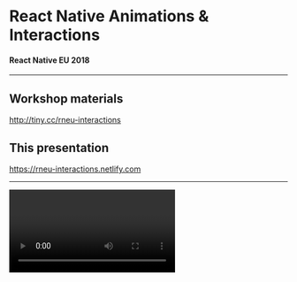 
# React Native Animations & Interactions

#### React Native EU 2018

---

## Workshop materials

http://tiny.cc/rneu-interactions

## This presentation

https://rneu-interactions.netlify.com

---

<Video  url="https://uimovement.com/media/resource_image/image_6220.gif.mp4"  />

###### Source: [Fast Food Order](https://uimovement.com/ui/6220/fast-food-order/)

---

<Video url="https://uimovement.com/media/resource_image/image_6114.gif.mp4" />

###### Source: [Thanos Effect](https://uimovement.com/ui/6114/read-all-thanos-effect/)

---

<Video url="https://uimovement.com/media/resource_image/image_6048.gif.mp4" />

###### Source: [Books](https://uimovement.com/ui/6048/books/)

---

<Video url="https://uimovement.com/media/resource_image/image_5929.gif.mp4" />

###### Source: [Juice Fruit](https://uimovement.com/ui/5929/juice-fruit/)

---

<Video url="https://uimovement.com/media/resource_image/image_6133.gif.mp4" />

###### Source: [Calendar pinch zoom](https://uimovement.com/ui/6133/calendar-pinch-zoom/)

---

<Video url="https://uimovement.com/media/resource_image/image_6168.gif.mp4" />

###### Source: [Finance App](https://uimovement.com/ui/6168/finance-app/)

---

<Video url="https://media.giphy.com/media/CtLMCCLylm3o4/giphy.mp4" />

## wat

---

## Animations are great

##### (when used right)

---

## Good animations

- Meaningful
- Physically realistic
- Hard to implement

---

### Built-in Animation APIs

[Animated](https://facebook.github.io/react-native/docs/animations#animated-api)

[LayoutAnimation](https://facebook.github.io/react-native/docs/animations#layoutanimation-api)

---

<CodeSurfer
code={require("!raw-loader!./presentation/snippets/animated.js")}
theme={prismTheme}
title="Animated"
lang="javascript"
notes=""
showNumbers
steps={[
{ tokens: {2: [8, 13]}, notes: "It's built into React Native" },
{ lines: [6], notes: "We create an animated value container " },
{ range: [21, 24], notes: "We can transform that value to another value" },
{ lines: [27, 31], notes: "We can bind the value to a view's styles" },
{ lines: [14], notes: "But we must manually start the animation" }
]}
/>

---

### Built-in Interaction APIs

[Gesture Responder System](https://facebook.github.io/react-native/docs/gesture-responder-system)

[PanResponder](https://facebook.github.io/react-native/docs/panresponder)

---

<CodeSurfer
code={require("!raw-loader!./presentation/snippets/panresponder.js")}
theme={prismTheme}
title="PanResponder"
lang="javascript"
notes=""
showNumbers
steps={[
{ tokens: {2: [6, 11]}, notes: "It's built into React Native" },
{ range: [9, 14], notes: "We can respond to gesture lifecycle events" },
{ lines: [25], notes: "PanResponder is just a utility to generate gesture props, which we attach to a view"},
{ lines: [6, 13], notes: "And bind the gesture state to an Animated value" },
{ lines: [17, 18, 19, 20, 21, 24], notes: "The Animated value can then drive visual changes" },
]}
/>

---

## Animated & PanResponder basics

[FormidableLabs/react-native-animation-workshop](https://github.com/FormidableLabs/react-native-animation-workshop)

---

# "Advanced"

---

## Today's program

- Animated ➡️ Reanimated
- PanResponder ➡️ GestureHandler
- React Navigation Transitioners

---

## Reanimated

- `Animated` implemented completely from scratch
- Fully declarative (no more `.start()`!)
- Runs on the native UI thread (no more `useNativeDriver`)
- Built into Expo\*

---

## Reanimated Confetti

Insert URL here

---

## React Native Gesture Handler

- Declarative components (e.g. `PanGestureHandler`, `PinchGestureHandler`)
- Can be nested and composed!
- Also built into Expo
- Stable, version 1.0 this summer

---

<CodeSurfer
code={require("!raw-loader!./presentation/snippets/gesturehandler.js")}
theme={prismTheme}
title="Gesture Handler"
lang="javascript"
notes=""
showNumbers
steps={[
{ range: [1, 4], notes: "A separate library (with native dependencies)" },
{ lines: [13, 20], notes: "Provides different gesture handler primitives" },
{ lines: [10, 11, 15, 22], notes: "We can ensure that gestures don't conflict with each other"},
{ lines: [16, 17], notes: "We can be notified of gesture events" },
{ lines: [23, 24, 25], notes: "Or bind them to (Re)Animated native event handlers" },
]}
/>
